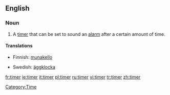 ==English==
{{wikipedia}}

===Noun===
{{en-noun}}

# A [[timer]] that can be set to sound an [[alarm]] after a certain amount of time.

====Translations====
{{trans-top|a timer that sounds an alarm after a certain amount of time}}
*Finnish: [[munakello]]
{{trans-mid}}
*Swedish: [[äggklocka]]
{{trans-bottom}}

[[Category:Time]]

[[fr:timer]]
[[ie:timer]]
[[it:timer]]
[[pl:timer]]
[[ru:timer]]
[[vi:timer]]
[[tr:timer]]
[[zh:timer]]